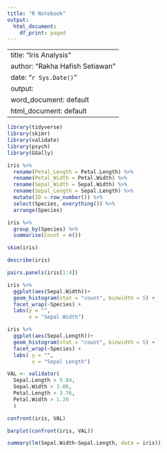 ---
title: "R Notebook"
output:
  html_document:
    df_print: paged
---

---
title: "Iris Analysis"
author: "Rakha Hafish Setiawan"
date: "`r Sys.Date()`"
output:
  word_document: default
  html_document: default
---

```{r echo=FALSE,include=FALSE}
library(tidyverse)
library(skimr)
library(validate)
library(psych)
library(GGally)
```

```{r echo=FALSE}
iris %>%
  rename(Petal_Length = Petal.Length) %>%
  rename(Petal_Width = Petal.Width) %>%
  rename(Sepal_Width = Sepal.Width) %>%
  rename(Sepal_Length = Sepal.Length) %>%
  mutate(ID = row_number()) %>%
  select(Species, everything()) %>%
  arrange(Species)
```

```{r echo = FALSE}
iris %>%
  group_by(Species) %>%
  summarise(Count = n())
```

```{r echo=FALSE}
skim(iris)
```
```{r echo = FALSE}
describe(iris)
```

```{r}
pairs.panels(iris[1:4])
```

```{r echo =FALSE}
iris %>%
  ggplot(aes(Sepal.Width))+
  geom_histogram(stat = "count", binwidth = 5) +
  facet_wrap(~Species) +
  labs(y = "",
       x = "Sepal Width")
```
```{r echo =FALSE, results='hide', fig.keep='all'}
iris %>%
  ggplot(aes(Sepal.Length))+
  geom_histogram(stat = "count", binwidth = 5) +
  facet_wrap(~Species) +
  labs( y = "", 
        x = "Sepal Length")
```

```{r}
VAL <- validator(
  Sepal.Length > 5.84,
  Sepal.Width > 3.06,
  Petal.Length > 3.76,
  Petal.Width > 1.20
  )
```

```{r echo=FALSE}
confront(iris, VAL)
```

```{r echo=FALSE,results='hide',fig.keep='all'}
barplot(confront(iris, VAL))
```


```{r}
summary(lm(Sepal.Width~Sepal.Length, data = iris))
```






